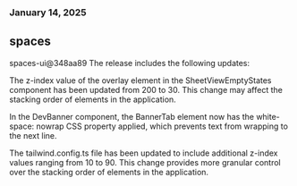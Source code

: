 ### January 14, 2025
## spaces

spaces-ui@348aa89
The release includes the following updates:

The z-index value of the overlay element in the SheetViewEmptyStates component has been updated from 200 to 30. This change may affect the stacking order of elements in the application.

In the DevBanner component, the BannerTab element now has the white-space: nowrap CSS property applied, which prevents text from wrapping to the next line.

The tailwind.config.ts file has been updated to include additional z-index values ranging from 10 to 90. This change provides more granular control over the stacking order of elements in the application.